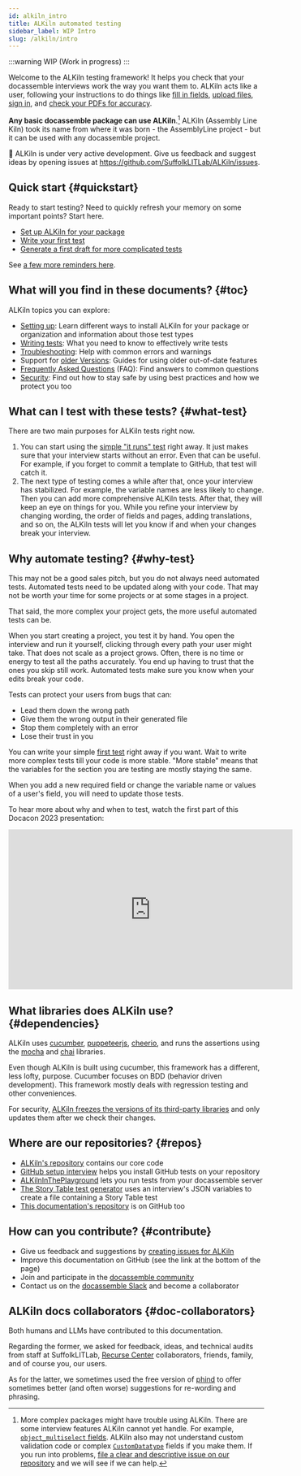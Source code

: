 ```yaml
---
id: alkiln_intro
title: ALKiln automated testing
sidebar_label: WIP Intro
slug: /alkiln/intro
---
```


:::warning
WIP (Work in progress)
:::


Welcome to the ALKiln testing framework! It helps you check that your docassemble interviews work the way you want them to. ALKiln acts like a user, following your instructions to do things like [fill in fields](writing_tests.mdx#story-table), [upload files](writing_tests.mdx#upload), [sign in](writing_tests.mdx#sign-in), and [check your PDFs for accuracy](writing_tests.mdx#compare-files).

**Any basic docassemble package can use ALKiln**.[^basic] ALKiln (Assembly Line Kiln) took its name from where it was born - the AssemblyLine project - but it can be used with any docassemble project.<!-- It does come with features that are especially useful for AssemblyLine users.-->

🚧 ALKiln is under very active development. Give us feedback and suggest ideas by opening issues at https://github.com/SuffolkLITLab/ALKiln/issues.


## Quick start {#quickstart}

Ready to start testing? Need to quickly refresh your memory on some important points? Start here.

- [Set up ALKiln for your package](setup.mdx#recommended)
- [Write your first test](setup.mdx#first-test)
- [Generate a first draft for more complicated tests](https://plocket.github.io/alkiln_story/)

See [a few more reminders here](writing_tests.mdx#refresh).


## What will you find in these documents? {#toc}

ALKiln topics you can explore:

<!-- Change "setup" to "install"? -->

- [Setting up](setup.mdx): Learn different ways to install ALKiln for your package or organization and information about those test types
- [Writing tests](writing_tests.mdx): What you need to know to effectively write tests
- [Troubleshooting](troubleshooting.mdx): Help with common errors and warnings
- Support for [older Versions](older_versions.mdx): Guides for using older out-of-date features
- [Frequently Asked Questions](writing_tests.mdx#faq) (FAQ): Find answers to common questions
- [Security](security.mdx): Find out how to stay safe by using best practices and how we protect you too


## What can I test with these tests? {#what-test}

There are two main purposes for ALKiln tests right now.

1. You can start using the [simple "it runs" test](setup.mdx#first-test) right away. It just makes sure that your interview starts without an error. Even that can be useful. For example, if you forget to commit a template to GitHub, that test will catch it.
1. The next type of testing comes a while after that, once your interview has stabilized. For example, the variable names are less likely to change. Then you can add more comprehensive ALKiln tests. After that, they will keep an eye on things for you. While you refine your interview by changing wording, the order of fields and pages, adding translations, and so on, the ALKiln tests will let you know if and when your changes break your interview.


## Why automate testing? {#why-test}

This may not be a good sales pitch, but you do not always need automated tests. Automated tests need to be updated along with your code. That may not be worth your time for some projects or at some stages in a project.

That said, the more complex your project gets, the more useful automated tests can be.

When you start creating a project, you test it by hand. You open the interview and run it yourself, clicking through every path your user might take. That does not scale as a project grows. Often, there is no time or energy to test all the paths accurately. You end up having to trust that the ones you skip still work. Automated tests make sure you know when your edits break your code.

Tests can protect your users from bugs that can:

- Lead them down the wrong path
- Give them the wrong output in their generated file
- Stop them completely with an error
- Lose their trust in you

You can write your simple [first test](setup.mdx#first-test) right away if you want. Wait to write more complex tests till your code is more stable. "More stable" means that the variables for the section you are testing are mostly staying the same.

When you add a new required field or change the variable name or values of a user's field, you will need to update those tests.

To hear more about why and when to test, watch the first part of this Docacon 2023 presentation:

<iframe width="560" height="315" src="https://www.youtube-nocookie.com/embed/TcLFA9a1bHs" title="Assembly Line Kiln testing framework at Docacon 2023 - Why test?" frameborder="0" allow="accelerometer; clipboard-write; encrypted-media; gyroscope; picture-in-picture; web-share; fullscreen" allowfullscreen></iframe>

<!-- Other tools that can help with problems managing running interviews: (maybe another section)
- When there's an error, give your users their data so they haven't wasted their time
- Get alerts when your server goes down
- Check that specific interviews are still running
 -->

## What libraries does ALKiln use? {#dependencies}

ALKiln uses [cucumber](https://cucumber.io/), [puppeteerjs](https://pptr.dev/), [cheerio](https://cheerio.js.org/), and runs the assertions using the [mocha](https://mochajs.org/) and [chai](https://www.chaijs.com/) libraries.

Even though ALKiln is built using cucumber, this framework has a different, less lofty, purpose. Cucumber focuses on BDD (behavior driven development). This framework mostly deals with regression testing and other conveniences.

For security, [ALKiln freezes the versions of its third-party libraries](#alkiln-freezes-dependencies) and only updates them after we check their changes.


## Where are our repositories? {#repos}

- [ALKiln's repository](https://github.com/SuffolkLITLab/ALKiln) contains our core code
- [GitHub setup interview](https://github.com/SuffolkLITLab/docassemble-ALKilnSetup) helps you install GitHub tests on your repository
- [ALKilnInThePlayground](https://github.com/SuffolkLITLab/docassemble-ALKilnInThePlayground) lets you run tests from your docassemble server <!-- '...lets you run <AutoDIY/> tests from... ' -->
- [The Story Table test generator](https://github.com/plocket/alkiln_story) uses an interview's JSON variables to create a file containing a Story Table test
- [This documentation's repository](https://github.com/SuffolkLITLab/docassemble-AssemblyLine-documentation/tree/main/docs/alkiln) is on GitHub too


## How can you contribute? {#contribute}

<!-- Keep it simple. Just 2 repos -->

- Give us feedback and suggestions by [creating issues for ALKiln](https://github.com/SuffolkLITLab/ALKiln/issues)
- Improve this documentation on GitHub (see the link at the bottom of the page)
- Join and participate in the [docassemble community](https://docassemble.org/docs/support.html#slack)
- Contact us on the [docassemble Slack](https://docassemble.org/docs/support.html#slack) and become a collaborator


## ALKiln docs collaborators {#doc-collaborators}

Both humans and LLMs have contributed to this documentation.

Regarding the former, we asked for feedback, ideas, and technical audits from staff at SuffolkLITLab, [Recurse Center](https://www.recurse.com/) collaborators, friends, family, and of course you, our users.

As for the latter, we sometimes used the free version of [phind](https://www.phind.com) to offer sometimes better (and often worse) suggestions for re-wording and phrasing.


[^basic]: More complex packages might have trouble using ALKiln. There are some interview features ALKiln cannot yet handle. For example, [`object_multiselect` fields](https://docassemble.org/docs/fields.html#object_multiselect). ALKiln also may not understand custom validation code or complex [`CustomDatatype`](https://docassemble.org/docs/fields.html#custom%20datatype) fields if you make them. If you run into problems, [file a clear and descriptive issue on our repository](https://github.com/SuffolkLITLab/ALKiln/issues) and we will see if we can help.
